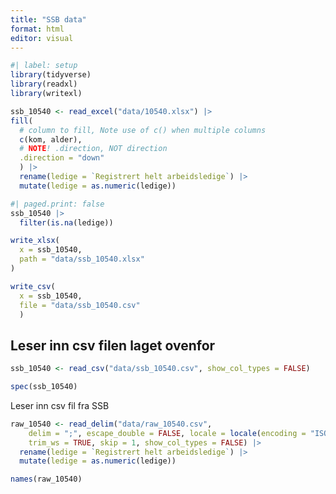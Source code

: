 ```yaml
---
title: "SSB data"
format: html
editor: visual
---
```


```r
#| label: setup
library(tidyverse)
library(readxl)
library(writexl)
```

```r
ssb_10540 <- read_excel("data/10540.xlsx") |>
fill(
  # column to fill, Note use of c() when multiple columns
  c(kom, alder),
  # NOTE! .direction, NOT direction
  .direction = "down"
  ) |> 
  rename(ledige = `Registrert helt arbeidsledige`) |> 
  mutate(ledige = as.numeric(ledige))
```

```r
#| paged.print: false
ssb_10540 |>
  filter(is.na(ledige))
```

```r
write_xlsx(
  x = ssb_10540, 
  path = "data/ssb_10540.xlsx"
)

write_csv(
  x = ssb_10540, 
  file = "data/ssb_10540.csv"
  )
```

## Leser inn csv filen laget ovenfor

```r
ssb_10540 <- read_csv("data/ssb_10540.csv", show_col_types = FALSE)
```

```r
spec(ssb_10540)
```

Leser inn csv fil fra SSB

```r
raw_10540 <- read_delim("data/raw_10540.csv", 
    delim = ";", escape_double = FALSE, locale = locale(encoding = "ISO-8859-1"), 
    trim_ws = TRUE, skip = 1, show_col_types = FALSE) |>
  rename(ledige = `Registrert helt arbeidsledige`) |>
  mutate(ledige = as.numeric(ledige))
```

```r
names(raw_10540)
```

